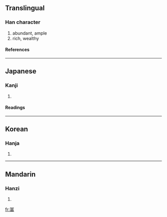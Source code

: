 {{see|富}}

==Translingual==
===Han character===
{{Han char|rad=冖|as=09|sn=11|four=|canj=月一口田 (BMRW), X月一口田 (XBMRW)}}
# abundant, ample
# rich, wealthy
====References====
{{Han ref|kx=0131.030|dkj=01592|dj=0293.130|hdz=10305.030|uh=51A8|ud=20904}}
----
==Japanese==
===Kanji===
{{ja-kanji|grade=|rs=冖09}}
# {{defn|Japanese}}
====Readings====
{{ja-readings|on=[[ふ]] (fu), [[ふう]] (fū)|kun=[[とむ]] (tomu)}}
----
==Korean==
===Hanja===
{{ko-hanja|hangeul=부|rv=bu|mr=pu}}
# {{defn|Korean}}
----
==Mandarin==
===Hanzi===
{{cmn-hanzi|pin=[[fù]] (fu4)|wg=fu<sup>4</sup>}}
# {{defn|Mandarin}}

[[fr:冨]]
